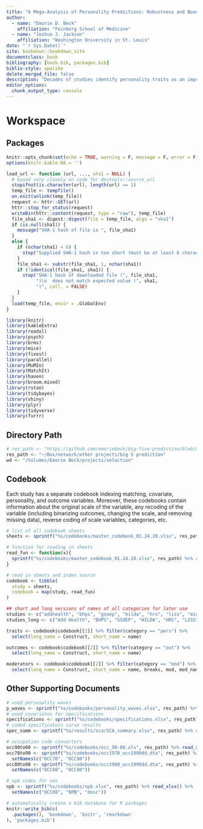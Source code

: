 ```yaml
--- 
title: "A Mega-Analysis of Personality Predictions: Robustness and Boundary Conditions"
author: 
  - name: "Emorie D. Beck"
    affiliation: "Feinberg School of Medicine"
  - name: "Joshua J. Jackson"
    affiliation: "Washington University in St. Louis"
date: "`r Sys.Date()`"
site: bookdown::bookdown_site
documentclass: book
bibliography: [book.bib, packages.bib]
biblio-style: apalike
delete_merged_file: false
description: "Decades of studies identify personality traits as an important predictor of life outcomes. However, previous investigations of personality-outcome associations have not taken a principled approach to covariate use or other sampling strategies to ensure the robustness of personality-outcome associations. The result is that it is unclear (1) whether personality predicts important outcomes after accounting for a range of background variables, (2) for whom and when personality predictions hold, and 3) for which background variables are most important to account. The present study examines the robustness and boundary conditions of personality prediction using the Big Five to predict 14 health, social, education/work, and societal life outcomes across eight different person- and study-level moderators in 10 longitudinal panel studies in a mega-analytic framework. Robustness and boundary conditions were systematically tested using two approaches: propensity score matching and specification curve analysis. Across 26/70 propensity score matched models and 37/70 specification curve models, personality traits were a robust predictor of outcomes. Main effects of personality traits were predominant, with few moderators of personality-outcome associations. However, such robustness was differential across covariates in nearly half of the tested models, with the inclusion or not inclusion of some of these flipping the direction of association. In sum, personality is a powerful predictor of life outcomes with few moderated associations. However, researchers need to be careful in their choices of covariates. We discuss how these findings can inform the pathways by which personality has effects, as well as recommendations for covariate inclusion."
editor_options: 
  chunk_output_type: console
---
```


# Workspace  
## Packages  

```r
knitr::opts_chunk$set(echo = TRUE, warning = F, message = F, error = F)
options(knitr.kable.NA = '')
```


```r
load_url <- function (url, ..., sha1 = NULL) {
  # based very closely on code for devtools::source_url
  stopifnot(is.character(url), length(url) == 1)
  temp_file <- tempfile()
  on.exit(unlink(temp_file))
  request <- httr::GET(url)
  httr::stop_for_status(request)
  writeBin(httr::content(request, type = "raw"), temp_file)
  file_sha1 <- digest::digest(file = temp_file, algo = "sha1")
  if (is.null(sha1)) {
    message("SHA-1 hash of file is ", file_sha1)
  }
  else {
    if (nchar(sha1) < 6) {
      stop("Supplied SHA-1 hash is too short (must be at least 6 characters)")
    }
    file_sha1 <- substr(file_sha1, 1, nchar(sha1))
    if (!identical(file_sha1, sha1)) {
      stop("SHA-1 hash of downloaded file (", file_sha1, 
           ")\n  does not match expected value (", sha1, 
           ")", call. = FALSE)
    }
  }
  load(temp_file, envir = .GlobalEnv)
}

```


```r
library(knitr)
library(kableExtra)
library(readxl)
library(psych)
library(brms)
library(mice)
library(fixest)
library(parallel)
library(MuMIn)
library(MatchIt)
library(haven)
library(broom.mixed)
library(rstan)
library(tidybayes)
library(shiny)
library(plyr)
library(tidyverse)
library(furrr)
```


## Directory Path  
```r
# res_path <- "https://github.com/emoriebeck/big-five-prediction/blob/master"
res_path <- "~/Box/network/other projects/big 5 prediction"
wd <- "/Volumes/Emorie Beck/projects/selection"
```

## Codebook  
Each study has a separate codebook indexing matching, covariate, personality, and outcome variables. Moreover, these codebooks contain information about the original scale of the variable, any recoding of the variable (including binarizing outcomes, changing the scale, and removing missing data), reverse coding of scale variables, categories, etc.  
```r
# list of all codebook sheets
sheets <- sprintf("%s/codebooks/master_codebook_01.24.20.xlsx", res_path) %>% excel_sheets()

# function for reading in sheets
read_fun <- function(x){
  sprintf("%s/codebooks/master_codebook_01.24.20.xlsx", res_path) %>% read_xlsx(., sheet = x)
}

# read in sheets and index source
codebook <- tibble(
  study = sheets,
  codebook = map(study, read_fun)
)

## short and long versions of names of all categories for later use
studies <- c("addhealth", "bhps", "gsoep", "hilda", "hrs", "liss", "midus", "nlsy", "shp", "wls")
studies_long <- c("Add Health", "BHPS", "GSOEP", "HILDA", "HRS", "LISS", "MIDUS", "NLSY", "SHP", "WLS")

traits <- codebook$codebook[[2]] %>% filter(category == "pers") %>% 
  select(long_name = Construct, short_name = name)

outcomes <- codebook$codebook[[2]] %>% filter(category == "out") %>%
  select(long_name = Construct, short_name = name)

moderators <- codebook$codebook[[2]] %>% filter(category == "mod") %>%
  select(long_name = Construct, short_name = name, breaks, mod, mod_name)
```


## Other Supporting Documents  
```r
# used personality waves 
p_waves <- sprintf("%s/codebooks/personality_waves.xlsx", res_path) %>% read_xlsx()
# used covariates for specifications 
specifications <- sprintf("%s/codebooks/specifications.xlsx", res_path) %>% read_xlsx()
# coded specificatoin curve results
spec_summ <- sprintf("%s/results/sca/SCA_summary.xlsx", res_path) %>% read_xlsx()

# occupation code converters 
occ90to00 <- sprintf("%s/codebooks/occ_90-00.xls", res_path) %>% read_xls() %>% mutate_at(vars(OCC90, OCC00), as.numeric)
occ70to90 <- sprintf("%s/codebooks/occ1970_occ1990dd.dta", res_path) %>% read_dta() %>%
  setNames(c("OCC70", "OCC90"))
occ80to90 <- sprintf("%s/codebooks/occ1980_occ1990dd.dta", res_path) %>% read_dta() %>%
  setNames(c("OCC80", "OCC90"))

# npb codes for ses
npb <- sprintf("%s/codebooks/npb.xlsx", res_path) %>% read_xlsx() %>% 
  setNames(c("OCC00", "NPB", "desc"))
```


```r
# automatically create a bib database for R packages
knitr::write_bib(c(
  .packages(), 'bookdown', 'knitr', 'rmarkdown'
), 'packages.bib')
```
